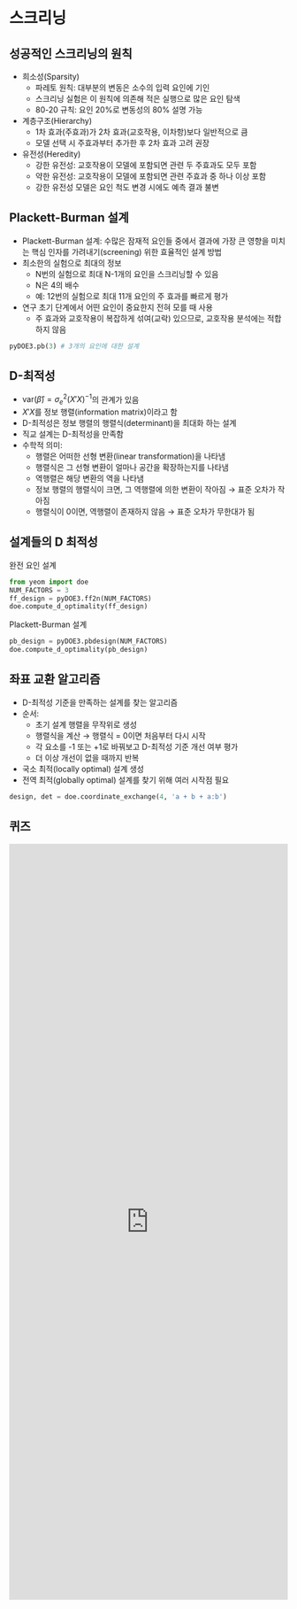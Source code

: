 # 스크리닝

## 성공적인 스크리닝의 원칙

- 희소성(Sparsity)
    - 파레토 원칙: 대부분의 변동은 소수의 입력 요인에 기인
    - 스크리닝 실험은 이 원칙에 의존해 적은 실행으로 많은 요인 탐색
    - 80-20 규칙: 요인 20%로 변동성의 80% 설명 가능
- 계층구조(Hierarchy)
    - 1차 효과(주효과)가 2차 효과(교호작용, 이차항)보다 일반적으로 큼
    - 모델 선택 시 주효과부터 추가한 후 2차 효과 고려 권장
- 유전성(Heredity)
    - 강한 유전성: 교호작용이 모델에 포함되면 관련 두 주효과도 모두 포함
    - 약한 유전성: 교호작용이 모델에 포함되면 관련 주효과 중 하나 이상 포함
    - 강한 유전성 모델은 요인 척도 변경 시에도 예측 결과 불변

## Plackett-Burman 설계

  * Plackett-Burman 설계: 수많은 잠재적 요인들 중에서 결과에 가장 큰 영향을 미치는 핵심 인자를 가려내기(screening) 위한 효율적인 설계 방법
  * 최소한의 실험으로 최대의 정보
      * N번의 실험으로 최대 N-1개의 요인을 스크리닝할 수 있음
      * N은 4의 배수
      * 예: 12번의 실험으로 최대 11개 요인의 주 효과를 빠르게 평가
  * 연구 초기 단계에서 어떤 요인이 중요한지 전혀 모를 때 사용
      * 주 효과와 교호작용이 복잡하게 섞여(교락) 있으므로, 교호작용 분석에는 적합하지 않음

```python
pyDOE3.pb(3) # 3개의 요인에 대한 설계
```



## D-최적성

- $\text{var}(\hat{\beta}) = \sigma_e^2 (X'X)^{-1}$의 관계가 있음
- $X'X$를 정보 행렬(information matrix)이라고 함
- D-최적성은 정보 행렬의 행렬식(determinant)을 최대화 하는 설계
- 직교 설계는 D-최적성을 만족함
- 수학적 의미:
    - 행렬은 어떠한 선형 변환(linear transformation)을 나타냄
    - 행렬식은 그 선형 변환이 얼마나 공간을 확장하는지를 나타냄
    - 역행렬은 해당 변환의 역을 나타냄
    - 정보 행렬의 행렬식이 크면, 그 역행렬에 의한 변환이 작아짐 → 표준 오차가 작아짐
    - 행렬식이 0이면, 역행렬이 존재하지 않음 → 표준 오차가 무한대가 됨

## 설계들의 D 최적성

완전 요인 설계
```python
from yeom import doe
NUM_FACTORS = 3
ff_design = pyDOE3.ff2n(NUM_FACTORS)
doe.compute_d_optimality(ff_design)
```

Plackett-Burman 설계
```python
pb_design = pyDOE3.pbdesign(NUM_FACTORS)
doe.compute_d_optimality(pb_design)
```

## 좌표 교환 알고리즘

 - D-최적성 기준을 만족하는 설계를 찾는 알고리즘
 - 순서:
    - 초기 설계 행렬을 무작위로 생성
    - 행렬식을 계산 → 행렬식 = 0이면 처음부터 다시 시작
    - 각 요소를 -1 또는 +1로 바꿔보고 D-최적성 기준 개선 여부 평가
    - 더 이상 개선이 없을 때까지 반복
  - 국소 최적(locally optimal) 설계 생성
  - 전역 최적(globally optimal) 설계를 찾기 위해 여러 시작점 필요
```python
design, det = doe.coordinate_exchange(4, 'a + b + a:b')
```



## 퀴즈

<iframe src="https://tally.so/embed/wMxYd8?alignLeft=1&hideTitle=1&transparentBackground=1&dynamicHeight=1" loading="lazy" width="100%" height="1366" frameborder="0" marginheight="0" marginwidth="0" title="[DOE] 스크리닝"></iframe>